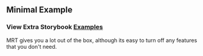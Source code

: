 
<Head>
  <title>Material React Table - Minimal Example</title>
</Head>

## Minimal Example

### View Extra Storybook **[Examples](https://www.material-react-table.dev/?path=/story/prop-playground--minimum-features)**

MRT gives you a lot out of the box, although its easy to turn off any features that you don't need.

<Example />
